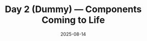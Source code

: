 ---
# --- DUMMY ENTRY 2: "THE TEST FOR DAY 2" ---
# This entry tests timeline filtering and counter aggregation.

title: "Day 2 (Dummy) — Components Coming to Life"
date: "2025-08-14"
mood: "🙂 optimistic"

challenge: "Centering an SVG inside a div is always a fun 10 minutes."
til: "The `useMemo` hook is essential for preventing re-renders in client components."

progress:
  - "All 10 components have been created as empty shells."
dev:
  - "Pasted in the code for the ProgressBars component."
social:
  - "Decided on a color palette."
personal:
  - "Went for a walk to clear my head."

# Note the different values here to test the counters
hours: 1.5
money: 0
---